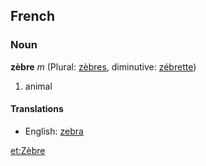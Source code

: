 ==French==
===Noun===
'''zèbre''' ''m'' (Plural: [[zèbres]], diminutive: [[zébrette]])

# animal

==== Translations ====
*English: [[zebra]]

[[et:Zèbre]]
